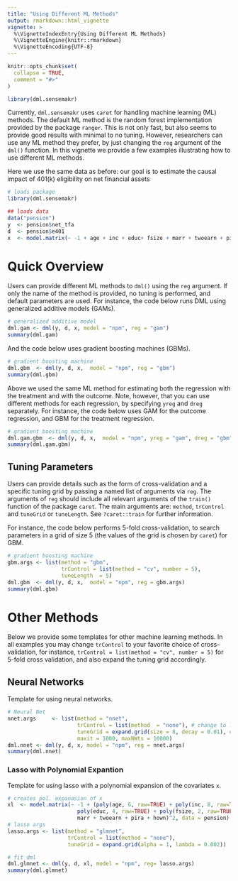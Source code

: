 ```yaml
---
title: "Using Different ML Methods"
output: rmarkdown::html_vignette
vignette: >
  %\VignetteIndexEntry{Using Different ML Methods}
  %\VignetteEngine{knitr::rmarkdown}
  %\VignetteEncoding{UTF-8}
---
```


```r
knitr::opts_chunk$set(
  collapse = TRUE,
  comment = "#>"
)
```

```r
library(dml.sensemakr)
```

Currently, `dml.sensemakr` uses `caret` for handling machine learning (ML) methods. The default ML method is the random forest implementation provided by the package `ranger`. This is not only fast, but also seems to provide good results with minimal to no tuning. However, researchers can use any ML method they prefer, by just changing the `reg` argument of the `dml()` function.  In this vignette we provide a few examples illustrating how to use different ML methods. 

Here we use the same data as before: our goal is to estimate the causal impact of 401(k) eligibility on net financial assets

```r
# loads package
library(dml.sensemakr)

## loads data
data("pension")
y  <- pension$net_tfa
d  <- pension$e401
x  <- model.matrix(~ -1 + age + inc + educ+ fsize + marr + twoearn + pira + hown, data = pension)
```

# Quick Overview 

Users can provide different ML methods to `dml()` using the `reg` argument. If only the name of the method is provided, no tuning is performed, and default parameters are used. For instance, the code below runs DML using generalized additive models (GAMs).

```r
# generalized additive model
dml.gam <- dml(y, d, x, model = "npm", reg = "gam")
summary(dml.gam)
```

And the code below uses gradient boosting machines (GBMs).

```r
# gradient boosting machine
dml.gbm  <- dml(y, d, x,  model = "npm", reg = "gbm")
summary(dml.gbm)
```

Above we used the same ML method for estimating both the regression with the treatment and with the outcome. Note, however, that you can use different methods for each regression, by specifying `yreg` and `dreg` separately. For instance, the code below uses GAM for the outcome regression, and GBM for the treatment regression.

```r
# gradient boosting machine
dml.gam.gbm  <- dml(y, d, x,  model = "npm", yreg = "gam", dreg = "gbm")
summary(dml.gam.gbm)
```

## Tuning Parameters

Users can provide details such as the form of cross-validation and a specific tuning grid by passing a named list of arguments via `reg`. The arguments of `reg` should include all relevant arguments of the `train()` function of the package `caret`. The main arguments are: `method`, `trControl` and `tuneGrid` or `tuneLength`. See `?caret::train` for further information. 

For instance, the code below performs 5-fold cross-validation, to search parameters in a grid of size 5 (the values of the grid is chosen by `caret`) for GBM.

```r
# gradient boosting machine
gbm.args <- list(method = "gbm", 
                 trControl = list(method = "cv", number = 5),
                 tuneLength  = 5)
dml.gbm  <- dml(y, d, x,  model = "npm", reg = gbm.args)
summary(dml.gbm)
```

# Other Methods

Below we provide some templates for other machine learning methods. In all examples you may change `trControl` to your favorite choice of cross-validation, for instance, `trControl = list(method = "cv", number = 5)` for 5-fold cross validation, and also expand the tuning grid accordingly.

## Neural Networks

Template for using neural networks. 

```r
# Neural Net
nnet.args     <- list(method = "nnet", 
                      trControl = list(method  = "none"), # change to list(method = "cv", number = 5) for 5-fold CV.
                      tuneGrid = expand.grid(size = 8, decay = 0.01), # change the tuning grid to your choice of numbers
                      maxit = 1000, maxNWts = 10000)
dml.nnet <- dml(y, d, x, model = "npm", reg = nnet.args)
summary(dml.nnet)
```
### Lasso with Polynomial Expantion

Template for using lasso with a polynomial expansion of the covariates `x`.

```r
# creates pol. expanasion of x
xl  <- model.matrix(~ -1 + (poly(age, 6, raw=TRUE) + poly(inc, 8, raw=TRUE) +
                      poly(educ, 4, raw=TRUE) + poly(fsize, 2, raw=TRUE) +
                      marr + twoearn + pira + hown)^2, data = pension)
# lasso args
lasso.args <- list(method = "glmnet",
                   trControl = list(method = "none"),
                   tuneGrid = expand.grid(alpha = 1, lambda = 0.002))

# fit dml
dml.glmnet <- dml(y, d, xl, model = "npm", reg= lasso.args)
summary(dml.glmnet)
```

